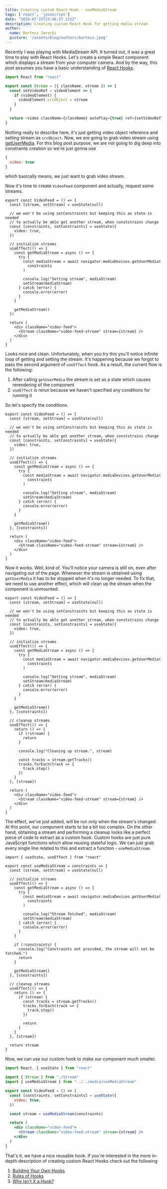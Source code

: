 ```yaml
---
title: Creating custom React Hook - useMediaStream
tags: ['react', 'javascript']
date: "2019-07-15T23:46:37.121Z"
description: Creating custom React Hook for getting media stream
author:
  name: Bartosz Jarocki
  picture: '/assets/blog/authors/bartosz.jpeg'
---
```


Recently I was playing with MediaStream API. It turned out, it was a great time to play with React Hooks.
Let's create a simple React component which displays a stream from your computer camera. And by the way, this post assumes
you have a basic understanding of [React Hooks](https://reactjs.org/hooks).

```js
import React from "react"

export const Stream = ({ className, stream }) => {
  const setVideoRef = videoElement => {
    if (videoElement) {
      videoElement.srcObject = stream
    }
  }

  return <video className={className} autoPlay={true} ref={setVideoRef} />
}
```

Nothing really to describe here, it's just getting video object reference and setting stream as `srcObject`.
Now, we are going to grab video stream using [getUserMedia](https://developer.mozilla.org/en-US/docs/Web/API/MediaDevices/getUserMedia).
For this blog post purpose, we are not going to dig deep into constraints creation so we're just gonna use

```js
{
  video: true
}
```

which basically means, we just want to grab video stream.

Now it's time to create `VideoFeed` component and actually, request some streams.

```jsx{2,11-26}
export const VideoFeed = () => {
  const [stream, setStream] = useState(null)

  // we won't be using setConstraints but keeping this as state is needed
  // to actually be able get another stream, when conststrains change
  const [constraints, setConstraints] = useState({
    video: true,
  })

  // initialize streams
  useEffect(() => {
    const getMediaStream = async () => {
      try {
        const mediaStream = await navigator.mediaDevices.getUserMedia(
          constraints
        )

        console.log("Setting stream", mediaStream)
        setStream(mediaStream)
      } catch (error) {
        console.error(error)
      }
    }

    getMediaStream()
  })

  return (
    <div className="video-feed">
      <Stream className="video-feed-stream" stream={stream} />
    </div>
  )
}
```

Looks nice and clean. Unfortunately, when you try this you'll notice infinite loop of getting and setting the stream.
It's happening because we forgot to pass the second argument of `useEffect` hook.
As a result, the current flow is the following:

1. After calling `getUserMedia` the stream is set as a state which causes rerendering of the component
2. `useEffect` is rerun because we haven't specified any conditions for running it

So let's specify the conditions.

```jsx{26}
export const VideoFeed = () => {
  const [stream, setStream] = useState(null)

  // we won't be using setConstraints but keeping this as state is needed
  // to actually be able get another stream, when conststrains change
  const [constraints, setConstraints] = useState({
    video: true,
  })

  // initialize streams
  useEffect(() => {
    const getMediaStream = async () => {
      try {
        const mediaStream = await navigator.mediaDevices.getUserMedia(
          constraints
        )

        console.log("Setting stream", mediaStream)
        setStream(mediaStream)
      } catch (error) {
        console.error(error)
      }
    }

    getMediaStream()
  }, [constraints])

  return (
    <div className="video-feed">
      <Stream className="video-feed-stream" stream={stream} />
    </div>
  )
}
```

Now it works. Well, kind of. You'll notice your camera is still on, even after navigating out of the page.
Whenever the stream is obtained using `getUserMedia` it has to be stopped when it's no longer needed. To fix that,
we need to use another effect, which will clean up the stream when the component is unmounted. 

```jsx{29-42}
export const VideoFeed = () => {
  const [stream, setStream] = useState(null)

  // we won't be using setConstraints but keeping this as state is needed
  // to actually be able get another stream, when conststrains change
  const [constraints, setConstraints] = useState({
    video: true,
  })

  // initialize streams
  useEffect(() => {
    const getMediaStream = async () => {
      try {
        const mediaStream = await navigator.mediaDevices.getUserMedia(
          constraints
        )

        console.log("Setting stream", mediaStream)
        setStream(mediaStream)
      } catch (error) {
        console.error(error)
      }
    }

    getMediaStream()
  }, [constraints])

  // cleanup streams
  useEffect(() => {
    return () => {
      if (!stream) {
        return
      }

      console.log("Cleaning up stream.", stream)

      const tracks = stream.getTracks()
      tracks.forEach(track => {
        track.stop()
      })
    }
  }, [stream])

  return (
    <div className="video-feed">
      <Stream className="video-feed-stream" stream={stream} />
    </div>
  )
}
```

The effect, we've just added, will be run only when the stream's changed.
At this point, our component starts to be a bit too complex.
On the other hand, obtaining a stream and performing a cleanup looks like a perfect piece of code to extract as a custom hook.
Custom hooks are just pure JavaScript functions which allow reusing stateful logic. We can just grab every single line related to this and extract a function - `useMediaStream`.

```js{43}
import { useState, useEffect } from "react"

export const useMediaStream = constraints => {
  const [stream, setStream] = useState(null)

  // initialize streams
  useEffect(() => {
    const getMediaStream = async () => {
      try {
        const mediaStream = await navigator.mediaDevices.getUserMedia(
          constraints
        )

        console.log("Stream fetched", mediaStream)
        setStream(mediaStream)
      } catch (error) {
        console.error(error)
      }
    }

    if (!constraints) {
      console.log("Constraints not provided, the stream will not be fetched.")
      return
    }

    getMediaStream()
  }, [constraints])

  // cleanup streams
  useEffect(() => {
    return () => {
      if (stream) {
        const tracks = stream.getTracks()
        tracks.forEach(track => {
          track.stop()
        })

        return
      }
    }
  }, [stream])

  return stream
}
```

Now, we can use our custom hook to make our component much smaller.

```jsx
import React, { useState } from "react"

import { Stream } from "./Stream"
import { useMediaStream } from "../../media/useMediaStream"

export const VideoFeed = () => {
  const [constraints, setConstraints] = useState({
    video: true,
  })

  const stream = useMediaStream(constraints)

  return (
    <div className="video-feed">
      <Stream className="video-feed-stream" stream={stream} />
    </div>
  )
}
```

That's it, we have a nice reusable hook. If you're interested in the more in-depth description of creating custom React Hooks check out the following

1. [Building Your Own Hooks](https://reactjs.org/docs/hooks-custom.html)
2. [Rules of Hooks](https://reactjs.org/docs/hooks-rules.html)
3. [Why Isn’t X a Hook?](https://overreacted.io/why-isnt-x-a-hook/)
